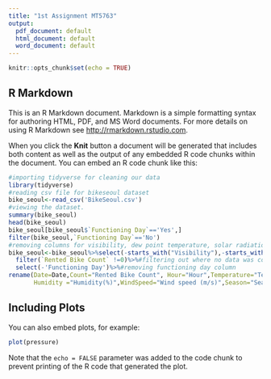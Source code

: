 ```yaml
---
title: "1st Assignment MT5763"
output:
  pdf_document: default
  html_document: default
  word_document: default
---
```


```r
knitr::opts_chunk$set(echo = TRUE)
```

## R Markdown

This is an R Markdown document. Markdown is a simple formatting syntax for authoring HTML, PDF, and MS Word documents. For more details on using R Markdown see <http://rmarkdown.rstudio.com>.

When you click the **Knit** button a document will be generated that includes both content as well as the output of any embedded R code chunks within the document. You can embed an R code chunk like this:

```r
#importing tidyverse for cleaning our data
library(tidyverse)
#reading csv file for bikeseoul dataset
bike_seoul<-read_csv('BikeSeoul.csv')
#viewing the dataset.
summary(bike_seoul)
head(bike_seoul)
bike_seoul[bike_seoul$`Functioning Day`=='Yes',]
filter(bike_seoul,`Functioning Day`=='No')
#removing columns for visibility, dew point temperature, solar radiation, rainfall and snowfall.
bike_seoul<-bike_seoul%>%select(-starts_with("Visibility"),-starts_with("Dew"),-starts_with("Solar"),-starts_with("Rain"),-starts_with("Snow"))%>%
  filter(`Rented Bike Count` !=0)%>%#filtering out where no data was collected for bike count
  select(-'Functioning Day')%>%#removing functioning day column
rename(Date=Date,Count="Rented Bike Count", Hour="Hour",Temperature="Temperature(C)",
       Humidity ="Humidity(%)",WindSpeed="Wind speed (m/s)",Season="Seasons",Holiday="Holiday")#renaming columns
```

## Including Plots

You can also embed plots, for example:

```r
plot(pressure)
```

Note that the `echo = FALSE` parameter was added to the code chunk to prevent printing of the R code that generated the plot.
